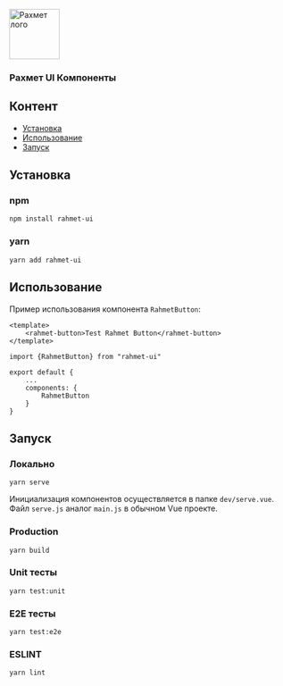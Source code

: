 
<Meta title="Introduction" />

<p style={{ padding: "10px 0px", textAlign: "center" }}>
    <img
        src="https://rahmet.s3.ap-southeast-1.amazonaws.com/rahmet_logo.svg"
        alt="Рахмет лого"
        height="90"
    />
</p>

<h3 style={{ fontWeight: "bold", textAlign: "center", paddingBottom: "40px", fontSize: "30px" }}>
    Рахмет UI Компоненты
</h3>

## Контент

-   [Установка](#install)
-   [Использование](#usage)
-   [Запуск](#start)

## <a id="install"></a>Установка

### npm

```
npm install rahmet-ui
```

### yarn

```
yarn add rahmet-ui
```

## <a id="usage"></a>Использование

Пример использования компонента `RahmetButton`:

```
<template>
    <rahmet-button>Test Rahmet Button</rahmet-button>
</template>

import {RahmetButton} from "rahmet-ui"

export default {
    ...
    components: {
        RahmetButton
    }
}
```

## <a id="start"></a>Запуск

### Локально

```
yarn serve
```

Инициализация компонентов осуществляется в папке `dev/serve.vue`. Файл `serve.js` аналог `main.js` в обычном Vue проекте.

### Production

```
yarn build
```

### Unit тесты

```
yarn test:unit
```

### E2E тесты

```
yarn test:e2e
```

### ESLINT

```
yarn lint
```
